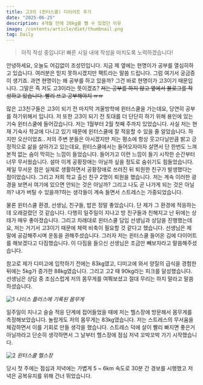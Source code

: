 ```yaml
---
title: 고3의 (윈터스쿨) 다이어트 후기
date: "2025-06-25"
description: 4개월 만에 20kg를 뺄 수 있었던 이유
image: /contents/article/diet/thumbnail.png
tag: Daily
---
```


> 아직 작성 중입니다! 빠른 시일 내에 작성을 마치도록 노력하겠습니다!

안녕하세요, 오늘도 어김없이 조성민입니다.
지금 제 옆에는 현명이가 공부를 열심히하고 있습니다. 여러분은 믿지 못하시겠지만 팩트라는 말씀 드립니다.
그럼 여기서 궁금증이 생기죠. 과연 현명이는 왜 공부를 하고 있을까? 그건 바로 현명이가 고3이기 때문입니다.
그말은 즉 저도 고3이라는 뜻이겠죠? <del>저는 공부를 하지 않고 옆에서 블로그를 작성하고 있습니다. 빨리 쓰고 공부해야지 ㅠㅠ</del>

많은 고3친구들은 고3이 되기 전 마지막 겨울방학에 윈터스쿨을 가는데요, 당연히 공부를 하기위해서 입니다. 저 또한 고3이 되기 전 토대를 더 단단히 하기 위해 용인에 있는 기숙 윈터스쿨에 들어갔습니다. 저는 1월부터 2월 첫째 주까지 있었습니다.
사실 저는 현재 기숙사 학교에 다니고 있기 때문에 윈터스쿨에 잘 적응할 수 있을 줄 알았습니다. 하지만 오산이었죠..
저의 주변 분들은 아시겠지만 저는 평소에 항상 웃고다닐만큼 밝고 긍정적으로 삶을 살아가고 있는데요, 윈터스쿨에서는 들어오자마자 살면서 단 한번도 느껴본적 없는 숨이 막히는 느낌이 들었습니다. 들어가고 이런 느낌이 들기 시작한 순간부터 너무 무서웠습니다.
설마 이게 공황장애는 아닐까 싶을 정도로 숨쉬기도 힘들었습니다. 제일 무서운 점은 실제로 생활하면서 공황장애로 쓰러진 뒤 퇴원한 친구가 발생했다는 점이었습니다. 그리고 저희 학교 출신 친구 2명이 퇴원을 했습니다. 저는 계속 이러한 광경을 보면서 여기에 있으면 안되는 것은 아닐까? 그리고 나도 곧 나가게 되는 것은 아닐까? 내가 버틸 수 있을까?하는 생각들이 계속 들면서 스트레스는 가중되었습니다.

물론 윈터스쿨 환경, 선생님, 친구들, 밥은 정말 좋았습니다. 단 제가 그 환경에 적응하는데 오래걸렸던 것 같습니다. 다행히 일주일이 지나고 방 친구들과 친해지고 난 뒤에는 상태가 매우 좋아졌습니다.
그리고 차례대로 윈터스쿨 담임 선생님과 상담을 진행했는데요, 저는 거기서 고3이기 때문에 체력 비축이 필요할 것 같다고 했습니다. 선생님은 제 말에 공감해주시며 운동을 권해주셨습니다. 그러자 저는 윈터스쿨 들어온 김에 다이어트를 해보겠다고 다짐했습니다. 이 다짐을 들으신 선생님은 조금만 빼보자라고 말씀해주셨습니다.

참고로 제가 디미고에 입학하기 전에는 83kg였고, 디미고에 와서 양질의 급식을 경험한 뒤에는 5kg가 증가한 88kg였습니다. 그리고 고2 때 90kg라는 피크를 달성했습니다. 선생님은 상담 중 조심스럽게 저의 몸무게를 여쭤보셨고 절대 무리는 하지 말라고 말씀하셨습니다.

![1](/contents/article/diet/1.png) _나이스 플러스에 기록된 몸무게_

일주일이 지나고 슬슬 적응 단계에 접어들었을 때에 저는 헬스장에 방문해서 몸무게를 측정해보았습니다. 놀랍게도 저의 몸무게는 83kg였습니다. 저는 스트레스의 무서움을 체감하면서 이를 기회로 만들 생각을 했습니다. 스트레스 덕에 살이 빨리 빠지면 좋은거 아닐까라고 단순히 생각하면서 그 날부터 헬스장에 점심 저녁 꼬박꼬박 가기 시작했습니다.

![2](/contents/article/diet/2.png) _윈터스쿨 헬스장_

당시 첫 주에는 점심과 저녁에는 가볍게 5 ~ 6km 속도로 30분 간 경보를 시행했고 저녁은 공복유지를 위해 건너 뛰었습니다.
